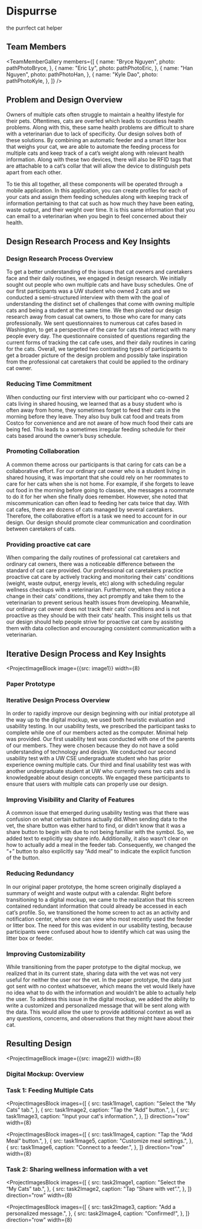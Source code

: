




# Dispurrse

<ProjectSubtitle>the purrfect cat helper</ProjectSubtitle>

## Team Members

<TeamMemberGallery members={[
    {
        name: "Bryce Nguyen",
        photo: pathPhotoBryce,
    },
    {
        name: "Eric Ly",
        photo: pathPhotoEric,
    },
    {
        name: "Han Nguyen",
        photo: pathPhotoHan,
    },
    {
        name: "Kyle Dao",
        photo: pathPhotoKyle,
    },
]} />

## Problem and Design Overview

Owners of multiple cats often struggle to maintain a healthy lifestyle for their pets. Oftentimes, cats are overfed which leads to countless health problems. Along with this, these same health problems are difficult to share with a veterinarian due to lack of specificity. Our design solves both of these solutions. By combining an automatic feeder and a smart litter box that weighs your cat, we are able to automate the feeding process for multiple cats and keep track of a cat’s weight along with relevant health information. Along with these two devices, there will also be RFID tags that are attachable to a cat’s collar that will allow the device to distinguish pets apart from each other.

To tie this all together, all these components will be operated through a mobile application. In this application, you can create profiles for each of your cats and assign them feeding schedules along with keeping track of information pertaining to that cat such as how much they have been eating, waste output, and their weight over time. It is this same information that you can email to a veterinarian when you begin to feel concerned about their health.

## Design Research Process and Key Insights

### Design Research Process Overview

To get a better understanding of the issues that cat owners and caretakers face and their daily routines, we engaged in design research. We initially sought out people who own multiple cats and have busy schedules. One of our first participants was a UW student who owned 2 cats and we conducted a semi-structured interview with them with the goal of understanding the distinct set of challenges that come with owning multiple cats and being a student at the same time. We then pivoted our design research away from casual cat owners, to those who care for many cats professionally. We sent questionnaires to numerous cat cafes based in Washington, to get a perspective of the care for cats that interact with many people every day. The questionnaire consisted of questions regarding the current forms of tracking the cat cafe uses, and their daily routines in caring for the cats. Overall, we targeted two contrasting types of participants to get a broader picture of the design problem and possibly take inspiration from the professional cat caretakers that could be applied to the ordinary cat owner.

### Reducing Time Commitment

When conducting our first interview with our participant who co-owned 2 cats living in shared housing, we learned that as a busy student who is often away from home, they sometimes forget to feed their cats in the morning before they leave. They also buy bulk cat food and treats from Costco for convenience and are not aware of how much food their cats are being fed. This leads to a sometimes irregular feeding schedule for their cats based around the owner’s busy schedule.

### Promoting Collaboration

A common theme across our participants is that caring for cats can be a collaborative effort. For our ordinary cat owner who is a student living in shared housing, it was important that she could rely on her roommates to care for her cats when she is not home. For example, if she forgets to leave out food in the morning before going to classes, she messages a roommate to do it for her when she finally does remember. However, she noted that miscommunication can often lead to feeding her cats twice that day. With cat cafes, there are dozens of cats managed by several caretakers. Therefore, the collaborative effort is a task we need to account for in our design. Our design should promote clear communication and coordination between caretakers of cats.

### Providing proactive cat care

When comparing the daily routines of professional cat caretakers and ordinary cat owners, there was a noticeable difference between the standard of cat care provided. Our professional cat caretakers practice proactive cat care by actively tracking and monitoring their cats' conditions (weight, waste output, energy levels, etc) along with scheduling regular wellness checkups with a veterinarian. Furthermore, when they notice a change in their cats’ conditions, they act promptly and take them to the veterinarian to prevent serious health issues from developing. Meanwhile, our ordinary cat owner does not track their cats’ conditions and is not proactive as they should be with their cats’ health. This insight tells us that our design should help people strive for proactive cat care by assisting them with data collection and encouraging consistent communication with a veterinarian.

## Iterative Design Process and Key Insights

<ProjectImageBlock
    image={{src: image1}}
    width={8}
>
### Paper Prototype
</ProjectImageBlock>

### Iterative Design Process Overview

In order to rapidly improve our design beginning with our initial prototype all the way up to the digital mockup, we used both heuristic evaluation and usability testing. In our usability tests, we prescribed the participant tasks to complete while one of our members acted as the computer. Minimal help was provided. Our first usability test was conducted with one of the parents of our members. They were chosen because they do not have a solid understanding of technology and design. We conducted our second usability test with a UW CSE undergraduate student who has prior experience owning multiple cats. Our third and final usability test was with another undergraduate student at UW who currently owns two cats and is knowledgeable about design concepts. We engaged these participants to ensure that users with multiple cats can properly use our design.

### Improving Visibility and Clarity of Features

A common issue that emerged during usability testing was that there was confusion on what certain buttons actually did.When sending data to the vet, the share button was either hard to find, or didn’t know that it was a share button to begin with due to not being familiar with the symbol. So, we added text to explicitly say share info. Additionally, it also wasn’t clear on how to actually add a meal in the feeder tab. Consequently, we changed the “+” button to also explicitly say “Add meal” to indicate the explicit function of the button.

### Reducing Redundancy

In our original paper prototype, the home screen originally displayed a summary of weight and waste output with a calendar. Right before transitioning to a digital mockup, we came to the realization that this screen contained redundant information that could already be accessed in each cat’s profile. So, we transitioned the home screen to act as an activity and notification center, where one can view who most recently used the feeder or litter box. The need for this was evident in our usability testing, because participants were confused about how to identify which cat was using the litter box or feeder.

### Improving Customizability

While transitioning from the paper prototype to the digital mockup, we realized that in its current state, sharing data with the vet was not very useful for neither the user nor the vet. In the paper prototype, the data just got sent with no context whatsoever, which means the vet would likely have no idea what to do with the information and wouldn’t be able to actually help the user. To address this issue in the digital mockup, we added the ability to write a customized and personalized message that will be sent along with the data. This would allow the user to provide additional context as well as any questions, concerns, and observations that they might have about their cat.


## Resulting Design

<ProjectImageBlock
    image={{src: image2}}
    width={8}
>
### Digital Mockup: Overview
</ProjectImageBlock>

### Task 1: Feeding Multiple Cats

<ProjectImagesBlock
    images={[
        {
            src: task1Image1,
            caption: "Select the “My Cats” tab.",
        },
        {
            src: task1Image2,
            caption: "Tap the “Add” button.",
        },
        {
            src: task1Image3,
            caption: "Input your cat's information.",
        },
    ]}
    direction="row"
    width={8}
>
</ProjectImagesBlock>

<ProjectImagesBlock
    images={[
        {
            src: task1Image4,
            caption: "Tap the “Add Meal” button.",
        },
        {
            src: task1Image5,
            caption: "Customize meal settings.",
        },
        {
            src: task1Image6,
            caption: "Connect to a feeder.",
        },
    ]}
    direction="row"
    width={8}
>
</ProjectImagesBlock>

### Task 2: Sharing wellness information with a vet

<ProjectImagesBlock
    images={[
        {
            src: task2Image1,
            caption: "Select the “My Cats” tab.",
        },
        {
            src: task2Image2,
            caption: "Tap “Share with vet”.",
        },
    ]}
    direction="row"
    width={8}
>
</ProjectImagesBlock>

<ProjectImagesBlock
    images={[
        {
            src: task2Image3,
            caption: "Add a personalized message.",
        },
        {
            src: task2Image4,
            caption: "Confirmed!",
        },
    ]}
    direction="row"
    width={8}
>
</ProjectImagesBlock>
